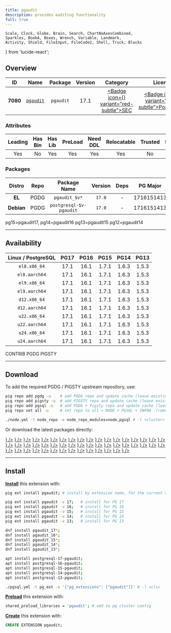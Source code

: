 ```yaml
---
title: pgaudit
description: provides auditing functionality
full: true
---
```


    Scale, Clock, Globe, Brain, Search, ChartNoAxesCombined,
    Sparkles, BookA, Boxes, Wrench, Variable, Landmark,
    Activity, Shield, FileInput, FileCode2, Shell, Truck, Blocks
} from 'lucide-react';

## Overview

| <TooltipIconButton tooltip="Extension unique identifier" side="top">ID</TooltipIconButton> | <TooltipIconButton tooltip="Extension name" side="top">Name</TooltipIconButton> | <TooltipIconButton tooltip="Package name for installation" side="top">Package</TooltipIconButton> | <TooltipIconButton tooltip="Latest available extension version" side="top">Version</TooltipIconButton> | <TooltipIconButton tooltip="Extension category" side="top">Category</TooltipIconButton> | <TooltipIconButton tooltip="Open source license" side="top">License</TooltipIconButton> | <TooltipIconButton tooltip="Programming language" side="top">Lang</TooltipIconButton> |
|:--------:|:--------:|:----------:|:--------------:|:---------------------------------------:|:------------------------------------------------------:|:----:|
| **7080** | [`pgaudit`](https://github.com/pgaudit/pgaudit) | `pgaudit` | 17.1 | <a href="/ext/sec" className="no-underline"><Badge icon={<Shield />} variant="red-subtle">SEC</Badge></a> | <a href="/ext/list/license#postgresql" className="no-underline"><Badge icon={<Scale />} variant="blue-subtle">PostgreSQL</Badge></a> | <a href="/ext/list/lang#c"><Badge icon={<FileCode2 />} variant="blue-subtle">C</Badge></a> |

### Attributes

| <TooltipIconButton tooltip="The Primary Leading extension in the Package" side="top">Leading</TooltipIconButton> | <TooltipIconButton tooltip="Contains binary utils" side="top">Has Bin</TooltipIconButton> | <TooltipIconButton tooltip="Contains .so shared library files" side="top">Has Lib</TooltipIconButton> | <TooltipIconButton tooltip="Requires preloading via shared_preload_libraries" side="top">PreLoad</TooltipIconButton> | <TooltipIconButton tooltip="Requires CREATE EXTENSION DDL command" side="top">Need DDL</TooltipIconButton> | <TooltipIconButton tooltip="Can be installed in any schema" side="top">Relocatable</TooltipIconButton> | <TooltipIconButton tooltip="Can be created by non-superuser" side="top">Trusted</TooltipIconButton> | <TooltipIconButton tooltip="Schemas used by this extension" side="top">Schemas</TooltipIconButton> |
|:-------:|:-------:|:-------:|:-------:|:--------:|:-----------:|:-------:|:-------:|
| Yes | No | Yes | Yes | Yes | Yes | No | - |

### Packages

| <TooltipIconButton tooltip="Linux distribution family, EL or Debian" side="top">Distro</TooltipIconButton> | <TooltipIconButton tooltip="Package repository" side="top">Repo</TooltipIconButton> | <TooltipIconButton tooltip="The RPM/DEB Package Name Pattern (replace $v with real pg major)" side="top">Package Name</TooltipIconButton> | <TooltipIconButton tooltip="Latest package version" side="top">Version</TooltipIconButton> | <TooltipIconButton tooltip="RPM/DEB Package dependencies" side="top">Deps</TooltipIconButton> | <TooltipIconButton tooltip="Available in these PostgreSQL Major Versions" side="top">PG Major</TooltipIconButton> |
|:----------:|:--------:|:------------------------:|:-----------:|:------------:|:------------------:|
|   **EL**   | <Badge variant="blue-subtle"><span className="font-bold">PGDG</span></Badge> | `pgaudit_$v*` | `17.0` | - | <Badge variant="green-subtle">17</Badge><Badge variant="green-subtle">16</Badge><Badge variant="green-subtle">15</Badge><Badge variant="green-subtle">14</Badge><Badge variant="green-subtle">13</Badge> |
| **Debian** | <Badge variant="blue-subtle"><span className="font-bold">PGDG</span></Badge> | `postgresql-$v-pgaudit` | `17.0` | - | <Badge variant="green-subtle">17</Badge><Badge variant="green-subtle">16</Badge><Badge variant="green-subtle">15</Badge><Badge variant="green-subtle">14</Badge><Badge variant="green-subtle">13</Badge> |


<Callout title="Comments" type="info">
    pg15=pgaudit17, pg14=pgaudit16 pg13=pgaudit15 pg12=pgaudit14
</Callout>


------

## Availability

| <TooltipIconButton tooltip="Linux Distro Arch / PostgreSQL Major Version" side="top">Linux / PostgreSQL </TooltipIconButton> | **PG17** | **PG16** | **PG15** | **PG14** | **PG13** |
|:-----:|:-----:|:-----:|:-----:|:-----:|:-----:|
| `el8.x86_64` | <Badge variant="blue-subtle">17.1</Badge> | <Badge variant="blue-subtle">16.1</Badge> | <Badge variant="blue-subtle">1.7.1</Badge> | <Badge variant="blue-subtle">1.6.3</Badge> | <Badge variant="blue-subtle">1.5.3</Badge> |
| `el8.aarch64` | <Badge variant="blue-subtle">17.1</Badge> | <Badge variant="blue-subtle">16.1</Badge> | <Badge variant="blue-subtle">1.7.1</Badge> | <Badge variant="blue-subtle">1.6.3</Badge> | <Badge variant="blue-subtle">1.5.3</Badge> |
| `el9.x86_64` | <Badge variant="blue-subtle">17.1</Badge> | <Badge variant="blue-subtle">16.1</Badge> | <Badge variant="blue-subtle">1.7.1</Badge> | <Badge variant="blue-subtle">1.6.3</Badge> | <Badge variant="blue-subtle">1.5.3</Badge> |
| `el9.aarch64` | <Badge variant="blue-subtle">17.1</Badge> | <Badge variant="blue-subtle">16.1</Badge> | <Badge variant="blue-subtle">1.7.1</Badge> | <Badge variant="blue-subtle">1.6.3</Badge> | <Badge variant="blue-subtle">1.5.3</Badge> |
| `d12.x86_64` | <Badge variant="blue-subtle">17.1</Badge> | <Badge variant="blue-subtle">16.1</Badge> | <Badge variant="blue-subtle">1.7.1</Badge> | <Badge variant="blue-subtle">1.6.3</Badge> | <Badge variant="blue-subtle">1.5.3</Badge> |
| `d12.aarch64` | <Badge variant="blue-subtle">17.1</Badge> | <Badge variant="blue-subtle">16.1</Badge> | <Badge variant="blue-subtle">1.7.1</Badge> | <Badge variant="blue-subtle">1.6.3</Badge> | <Badge variant="blue-subtle">1.5.3</Badge> |
| `u22.x86_64` | <Badge variant="blue-subtle">17.1</Badge> | <Badge variant="blue-subtle">16.1</Badge> | <Badge variant="blue-subtle">1.7.1</Badge> | <Badge variant="blue-subtle">1.6.3</Badge> | <Badge variant="blue-subtle">1.5.3</Badge> |
| `u22.aarch64` | <Badge variant="blue-subtle">17.1</Badge> | <Badge variant="blue-subtle">16.1</Badge> | <Badge variant="blue-subtle">1.7.1</Badge> | <Badge variant="blue-subtle">1.6.3</Badge> | <Badge variant="blue-subtle">1.5.3</Badge> |
| `u24.x86_64` | <Badge variant="blue-subtle">17.1</Badge> | <Badge variant="blue-subtle">16.1</Badge> | <Badge variant="blue-subtle">1.7.1</Badge> | <Badge variant="blue-subtle">1.6.3</Badge> | <Badge variant="blue-subtle">1.5.3</Badge> |
| `u24.aarch64` | <Badge variant="blue-subtle">17.1</Badge> | <Badge variant="blue-subtle">16.1</Badge> | <Badge variant="blue-subtle">1.7.1</Badge> | <Badge variant="blue-subtle">1.6.3</Badge> | <Badge variant="blue-subtle">1.5.3</Badge> |

<Badge variant="green-subtle"><span className="font-black">CONTRIB</span></Badge> <Badge variant="blue-subtle"><span className="font-black">PGDG</span></Badge> <Badge variant="amber-subtle"><span className="font-black">PIGSTY</span></Badge>

------

## Download

To add the required PGDG / PIGSTY upstream repository, use:

```bash tab="pig"
pig repo add pgdg -u    # add PGDG repo and update cache (leave existing repos)
pig repo add pigsty -u  # add PIGSTY repo and update cache (leave existing repos)
pig repo add pgsql -u   # add PGDG + Pigsty repo and update cache (leave existing repos)
pig repo set all -u     # set repo to all = NODE + PGSQL + INFRA  (remove existing repos)
```
```bash tab="pigsty"
./node.yml -t node_repo -e node_repo_modules=node,pgsql # -l <cluster>
```

Or download the latest packages directly:

<Files>
    <Folder name="el8.x86_64">
        <a href="https://download.postgresql.org/pub/repos/yum/17/redhat/rhel-8-x86_64/pgaudit_17-17.1-1PGDG.rhel8.x86_64.rpm"><File name="pgaudit_17-17.1-1PGDG.rhel8.x86_64.rpm" icon={<Package className="text-emerald-500" />} /></a>
        <a href="https://download.postgresql.org/pub/repos/yum/16/redhat/rhel-8-x86_64/pgaudit_16-16.1-1PGDG.rhel8.x86_64.rpm"><File name="pgaudit_16-16.1-1PGDG.rhel8.x86_64.rpm" icon={<Package className="text-emerald-500" />} /></a>
        <a href="https://download.postgresql.org/pub/repos/yum/15/redhat/rhel-8-x86_64/pgaudit17_15-1.7.1-1PGDG.rhel8.x86_64.rpm"><File name="pgaudit17_15-1.7.1-1PGDG.rhel8.x86_64.rpm" icon={<Package className="text-emerald-500" />} /></a>
        <a href="https://download.postgresql.org/pub/repos/yum/14/redhat/rhel-8-x86_64/pgaudit16_14-1.6.3-1PGDG.rhel8.x86_64.rpm"><File name="pgaudit16_14-1.6.3-1PGDG.rhel8.x86_64.rpm" icon={<Package className="text-emerald-500" />} /></a>
        <a href="https://download.postgresql.org/pub/repos/yum/13/redhat/rhel-8-x86_64/pgaudit15_13-1.5.3-1PGDG.rhel8.x86_64.rpm"><File name="pgaudit15_13-1.5.3-1PGDG.rhel8.x86_64.rpm" icon={<Package className="text-emerald-500" />} /></a>
    </Folder>
    <Folder name="el8.aarch64">
        <a href="https://download.postgresql.org/pub/repos/yum/17/redhat/rhel-8-aarch64/pgaudit_17-17.1-1PGDG.rhel8.aarch64.rpm"><File name="pgaudit_17-17.1-1PGDG.rhel8.aarch64.rpm" icon={<Package className="text-orange-500" />} /></a>
        <a href="https://download.postgresql.org/pub/repos/yum/16/redhat/rhel-8-aarch64/pgaudit_16-16.1-1PGDG.rhel8.aarch64.rpm"><File name="pgaudit_16-16.1-1PGDG.rhel8.aarch64.rpm" icon={<Package className="text-orange-500" />} /></a>
        <a href="https://download.postgresql.org/pub/repos/yum/15/redhat/rhel-8-aarch64/pgaudit17_15-1.7.1-1PGDG.rhel8.aarch64.rpm"><File name="pgaudit17_15-1.7.1-1PGDG.rhel8.aarch64.rpm" icon={<Package className="text-orange-500" />} /></a>
        <a href="https://download.postgresql.org/pub/repos/yum/14/redhat/rhel-8-aarch64/pgaudit16_14-1.6.3-1PGDG.rhel8.aarch64.rpm"><File name="pgaudit16_14-1.6.3-1PGDG.rhel8.aarch64.rpm" icon={<Package className="text-orange-500" />} /></a>
        <a href="https://download.postgresql.org/pub/repos/yum/13/redhat/rhel-8-aarch64/pgaudit15_13-1.5.3-1PGDG.rhel8.aarch64.rpm"><File name="pgaudit15_13-1.5.3-1PGDG.rhel8.aarch64.rpm" icon={<Package className="text-orange-500" />} /></a>
    </Folder>
    <Folder name="el9.x86_64">
        <a href="https://download.postgresql.org/pub/repos/yum/17/redhat/rhel-9-x86_64/pgaudit_17-17.1-1PGDG.rhel9.x86_64.rpm"><File name="pgaudit_17-17.1-1PGDG.rhel9.x86_64.rpm" icon={<Package className="text-emerald-500" />} /></a>
        <a href="https://download.postgresql.org/pub/repos/yum/16/redhat/rhel-9-x86_64/pgaudit_16-16.1-1PGDG.rhel9.x86_64.rpm"><File name="pgaudit_16-16.1-1PGDG.rhel9.x86_64.rpm" icon={<Package className="text-emerald-500" />} /></a>
        <a href="https://download.postgresql.org/pub/repos/yum/15/redhat/rhel-9-x86_64/pgaudit17_15-1.7.1-1PGDG.rhel9.x86_64.rpm"><File name="pgaudit17_15-1.7.1-1PGDG.rhel9.x86_64.rpm" icon={<Package className="text-emerald-500" />} /></a>
        <a href="https://download.postgresql.org/pub/repos/yum/14/redhat/rhel-9-x86_64/pgaudit16_14-1.6.3-1PGDG.rhel9.x86_64.rpm"><File name="pgaudit16_14-1.6.3-1PGDG.rhel9.x86_64.rpm" icon={<Package className="text-emerald-500" />} /></a>
        <a href="https://download.postgresql.org/pub/repos/yum/13/redhat/rhel-9-x86_64/pgaudit15_13-1.5.3-1PGDG.rhel9.x86_64.rpm"><File name="pgaudit15_13-1.5.3-1PGDG.rhel9.x86_64.rpm" icon={<Package className="text-emerald-500" />} /></a>
    </Folder>
    <Folder name="el9.aarch64">
        <a href="https://download.postgresql.org/pub/repos/yum/17/redhat/rhel-9-aarch64/pgaudit_17-17.1-1PGDG.rhel9.aarch64.rpm"><File name="pgaudit_17-17.1-1PGDG.rhel9.aarch64.rpm" icon={<Package className="text-orange-500" />} /></a>
        <a href="https://download.postgresql.org/pub/repos/yum/16/redhat/rhel-9-aarch64/pgaudit_16-16.1-1PGDG.rhel9.aarch64.rpm"><File name="pgaudit_16-16.1-1PGDG.rhel9.aarch64.rpm" icon={<Package className="text-orange-500" />} /></a>
        <a href="https://download.postgresql.org/pub/repos/yum/15/redhat/rhel-9-aarch64/pgaudit17_15-1.7.1-1PGDG.rhel9.aarch64.rpm"><File name="pgaudit17_15-1.7.1-1PGDG.rhel9.aarch64.rpm" icon={<Package className="text-orange-500" />} /></a>
        <a href="https://download.postgresql.org/pub/repos/yum/14/redhat/rhel-9-aarch64/pgaudit16_14-1.6.3-1PGDG.rhel9.aarch64.rpm"><File name="pgaudit16_14-1.6.3-1PGDG.rhel9.aarch64.rpm" icon={<Package className="text-orange-500" />} /></a>
        <a href="https://download.postgresql.org/pub/repos/yum/13/redhat/rhel-9-aarch64/pgaudit15_13-1.5.3-1PGDG.rhel9.aarch64.rpm"><File name="pgaudit15_13-1.5.3-1PGDG.rhel9.aarch64.rpm" icon={<Package className="text-orange-500" />} /></a>
    </Folder>
    <Folder name="d12.x86_64">
        <a href="https://apt.postgresql.org/pub/repos/apt/pool/main/p/pgaudit-17/postgresql-17-pgaudit_17.1-1.pgdg120+1_arm64.deb"><File name="postgresql-17-pgaudit_17.1-1.pgdg120+1_arm64.deb" icon={<Box className="text-emerald-500" />} /></a>
        <a href="https://apt.postgresql.org/pub/repos/apt/pool/main/p/pgaudit-16/postgresql-16-pgaudit_16.1-1.pgdg120+1_arm64.deb"><File name="postgresql-16-pgaudit_16.1-1.pgdg120+1_arm64.deb" icon={<Box className="text-emerald-500" />} /></a>
        <a href="https://apt.postgresql.org/pub/repos/apt/pool/main/p/pgaudit-1.7/postgresql-15-pgaudit_1.7.1-1.pgdg120+1_arm64.deb"><File name="postgresql-15-pgaudit_1.7.1-1.pgdg120+1_arm64.deb" icon={<Box className="text-emerald-500" />} /></a>
        <a href="https://apt.postgresql.org/pub/repos/apt/pool/main/p/pgaudit-1.6/postgresql-14-pgaudit_1.6.3-1.pgdg120+1_arm64.deb"><File name="postgresql-14-pgaudit_1.6.3-1.pgdg120+1_arm64.deb" icon={<Box className="text-emerald-500" />} /></a>
        <a href="https://apt.postgresql.org/pub/repos/apt/pool/main/p/pgaudit-1.5/postgresql-13-pgaudit_1.5.3-1.pgdg120+1_arm64.deb"><File name="postgresql-13-pgaudit_1.5.3-1.pgdg120+1_arm64.deb" icon={<Box className="text-emerald-500" />} /></a>
    </Folder>
    <Folder name="d12.aarch64">
        <a href="https://apt.postgresql.org/pub/repos/apt/pool/main/p/pgaudit-17/postgresql-17-pgaudit_17.1-1.pgdg120+1_amd64.deb"><File name="postgresql-17-pgaudit_17.1-1.pgdg120+1_amd64.deb" icon={<Box className="text-orange-500" />} /></a>
        <a href="https://apt.postgresql.org/pub/repos/apt/pool/main/p/pgaudit-16/postgresql-16-pgaudit_16.1-1.pgdg120+1_amd64.deb"><File name="postgresql-16-pgaudit_16.1-1.pgdg120+1_amd64.deb" icon={<Box className="text-orange-500" />} /></a>
        <a href="https://apt.postgresql.org/pub/repos/apt/pool/main/p/pgaudit-1.7/postgresql-15-pgaudit_1.7.1-1.pgdg120+1_amd64.deb"><File name="postgresql-15-pgaudit_1.7.1-1.pgdg120+1_amd64.deb" icon={<Box className="text-orange-500" />} /></a>
        <a href="https://apt.postgresql.org/pub/repos/apt/pool/main/p/pgaudit-1.6/postgresql-14-pgaudit_1.6.3-1.pgdg120+1_amd64.deb"><File name="postgresql-14-pgaudit_1.6.3-1.pgdg120+1_amd64.deb" icon={<Box className="text-orange-500" />} /></a>
        <a href="https://apt.postgresql.org/pub/repos/apt/pool/main/p/pgaudit-1.5/postgresql-13-pgaudit_1.5.3-1.pgdg120+1_amd64.deb"><File name="postgresql-13-pgaudit_1.5.3-1.pgdg120+1_amd64.deb" icon={<Box className="text-orange-500" />} /></a>
    </Folder>
    <Folder name="u22.x86_64">
        <a href="https://apt.postgresql.org/pub/repos/apt/pool/main/p/pgaudit-17/postgresql-17-pgaudit_17.1-1.pgdg22.04+1_amd64.deb"><File name="postgresql-17-pgaudit_17.1-1.pgdg22.04+1_amd64.deb" icon={<Box className="text-emerald-500" />} /></a>
        <a href="https://apt.postgresql.org/pub/repos/apt/pool/main/p/pgaudit-16/postgresql-16-pgaudit_16.1-1.pgdg22.04+1_amd64.deb"><File name="postgresql-16-pgaudit_16.1-1.pgdg22.04+1_amd64.deb" icon={<Box className="text-emerald-500" />} /></a>
        <a href="https://apt.postgresql.org/pub/repos/apt/pool/main/p/pgaudit-1.7/postgresql-15-pgaudit_1.7.1-1.pgdg22.04+1_amd64.deb"><File name="postgresql-15-pgaudit_1.7.1-1.pgdg22.04+1_amd64.deb" icon={<Box className="text-emerald-500" />} /></a>
        <a href="https://apt.postgresql.org/pub/repos/apt/pool/main/p/pgaudit-1.6/postgresql-14-pgaudit_1.6.3-1.pgdg22.04+1_amd64.deb"><File name="postgresql-14-pgaudit_1.6.3-1.pgdg22.04+1_amd64.deb" icon={<Box className="text-emerald-500" />} /></a>
        <a href="https://apt.postgresql.org/pub/repos/apt/pool/main/p/pgaudit-1.5/postgresql-13-pgaudit_1.5.3-1.pgdg22.04+1_amd64.deb"><File name="postgresql-13-pgaudit_1.5.3-1.pgdg22.04+1_amd64.deb" icon={<Box className="text-emerald-500" />} /></a>
    </Folder>
    <Folder name="u22.aarch64">
        <a href="https://apt.postgresql.org/pub/repos/apt/pool/main/p/pgaudit-17/postgresql-17-pgaudit_17.1-1.pgdg22.04+1_arm64.deb"><File name="postgresql-17-pgaudit_17.1-1.pgdg22.04+1_arm64.deb" icon={<Box className="text-orange-500" />} /></a>
        <a href="https://apt.postgresql.org/pub/repos/apt/pool/main/p/pgaudit-16/postgresql-16-pgaudit_16.1-1.pgdg22.04+1_arm64.deb"><File name="postgresql-16-pgaudit_16.1-1.pgdg22.04+1_arm64.deb" icon={<Box className="text-orange-500" />} /></a>
        <a href="https://apt.postgresql.org/pub/repos/apt/pool/main/p/pgaudit-1.7/postgresql-15-pgaudit_1.7.1-1.pgdg22.04+1_arm64.deb"><File name="postgresql-15-pgaudit_1.7.1-1.pgdg22.04+1_arm64.deb" icon={<Box className="text-orange-500" />} /></a>
        <a href="https://apt.postgresql.org/pub/repos/apt/pool/main/p/pgaudit-1.6/postgresql-14-pgaudit_1.6.3-1.pgdg22.04+1_arm64.deb"><File name="postgresql-14-pgaudit_1.6.3-1.pgdg22.04+1_arm64.deb" icon={<Box className="text-orange-500" />} /></a>
        <a href="https://apt.postgresql.org/pub/repos/apt/pool/main/p/pgaudit-1.5/postgresql-13-pgaudit_1.5.3-1.pgdg22.04+1_arm64.deb"><File name="postgresql-13-pgaudit_1.5.3-1.pgdg22.04+1_arm64.deb" icon={<Box className="text-orange-500" />} /></a>
    </Folder>
    <Folder name="u24.x86_64">
        <a href="https://apt.postgresql.org/pub/repos/apt/pool/main/p/pgaudit-17/postgresql-17-pgaudit_17.1-1.pgdg24.04+1_amd64.deb"><File name="postgresql-17-pgaudit_17.1-1.pgdg24.04+1_amd64.deb" icon={<Box className="text-emerald-500" />} /></a>
        <a href="https://apt.postgresql.org/pub/repos/apt/pool/main/p/pgaudit-16/postgresql-16-pgaudit_16.1-1.pgdg24.04+1_amd64.deb"><File name="postgresql-16-pgaudit_16.1-1.pgdg24.04+1_amd64.deb" icon={<Box className="text-emerald-500" />} /></a>
        <a href="https://apt.postgresql.org/pub/repos/apt/pool/main/p/pgaudit-1.7/postgresql-15-pgaudit_1.7.1-1.pgdg24.04+1_amd64.deb"><File name="postgresql-15-pgaudit_1.7.1-1.pgdg24.04+1_amd64.deb" icon={<Box className="text-emerald-500" />} /></a>
        <a href="https://apt.postgresql.org/pub/repos/apt/pool/main/p/pgaudit-1.6/postgresql-14-pgaudit_1.6.3-1.pgdg24.04+1_amd64.deb"><File name="postgresql-14-pgaudit_1.6.3-1.pgdg24.04+1_amd64.deb" icon={<Box className="text-emerald-500" />} /></a>
        <a href="https://apt.postgresql.org/pub/repos/apt/pool/main/p/pgaudit-1.5/postgresql-13-pgaudit_1.5.3-1.pgdg24.04+1_amd64.deb"><File name="postgresql-13-pgaudit_1.5.3-1.pgdg24.04+1_amd64.deb" icon={<Box className="text-emerald-500" />} /></a>
    </Folder>
    <Folder name="u24.aarch64">
        <a href="https://apt.postgresql.org/pub/repos/apt/pool/main/p/pgaudit-17/postgresql-17-pgaudit_17.1-1.pgdg24.04+1_arm64.deb"><File name="postgresql-17-pgaudit_17.1-1.pgdg24.04+1_arm64.deb" icon={<Box className="text-orange-500" />} /></a>
        <a href="https://apt.postgresql.org/pub/repos/apt/pool/main/p/pgaudit-16/postgresql-16-pgaudit_16.1-1.pgdg24.04+1_arm64.deb"><File name="postgresql-16-pgaudit_16.1-1.pgdg24.04+1_arm64.deb" icon={<Box className="text-orange-500" />} /></a>
        <a href="https://apt.postgresql.org/pub/repos/apt/pool/main/p/pgaudit-1.7/postgresql-15-pgaudit_1.7.1-1.pgdg24.04+1_arm64.deb"><File name="postgresql-15-pgaudit_1.7.1-1.pgdg24.04+1_arm64.deb" icon={<Box className="text-orange-500" />} /></a>
        <a href="https://apt.postgresql.org/pub/repos/apt/pool/main/p/pgaudit-1.6/postgresql-14-pgaudit_1.6.3-1.pgdg24.04+1_arm64.deb"><File name="postgresql-14-pgaudit_1.6.3-1.pgdg24.04+1_arm64.deb" icon={<Box className="text-orange-500" />} /></a>
        <a href="https://apt.postgresql.org/pub/repos/apt/pool/main/p/pgaudit-1.5/postgresql-13-pgaudit_1.5.3-1.pgdg24.04+1_arm64.deb"><File name="postgresql-13-pgaudit_1.5.3-1.pgdg24.04+1_arm64.deb" icon={<Box className="text-orange-500" />} /></a>
    </Folder>
</Files>

------

## Install

[**Install**](/docs/pgsql/extension/install) this extension with:

```bash tab="pig"
pig ext install pgaudit; # install by extension name, for the current active PG version

pig ext install pgaudit -v 17;   # install for PG 17
pig ext install pgaudit -v 16;   # install for PG 16
pig ext install pgaudit -v 15;   # install for PG 15
pig ext install pgaudit -v 14;   # install for PG 14
pig ext install pgaudit -v 13;   # install for PG 13
```
```bash tab="yum" 
dnf install pgaudit_17*;
dnf install pgaudit_16*;
dnf install pgaudit_15*;
dnf install pgaudit_14*;
dnf install pgaudit_13*;
```
```bash tab="apt" 
apt install postgresql-17-pgaudit;
apt install postgresql-16-pgaudit;
apt install postgresql-15-pgaudit;
apt install postgresql-14-pgaudit;
apt install postgresql-13-pgaudit;
```
```bash tab="ansible"
./pgsql.yml -t pg_ext -e '{"pg_extensions": ["pgaudit"]}' # -l <cls>
```

[**Preload**](/docs/pgsql/extension/load) this extension with:

```bash
shared_preload_libraries = 'pgaudit'; # add to pg cluster config
```

[**Create**](/docs/pgsql/extension/create) this extension with:

```sql
CREATE EXTENSION pgaudit;
```


